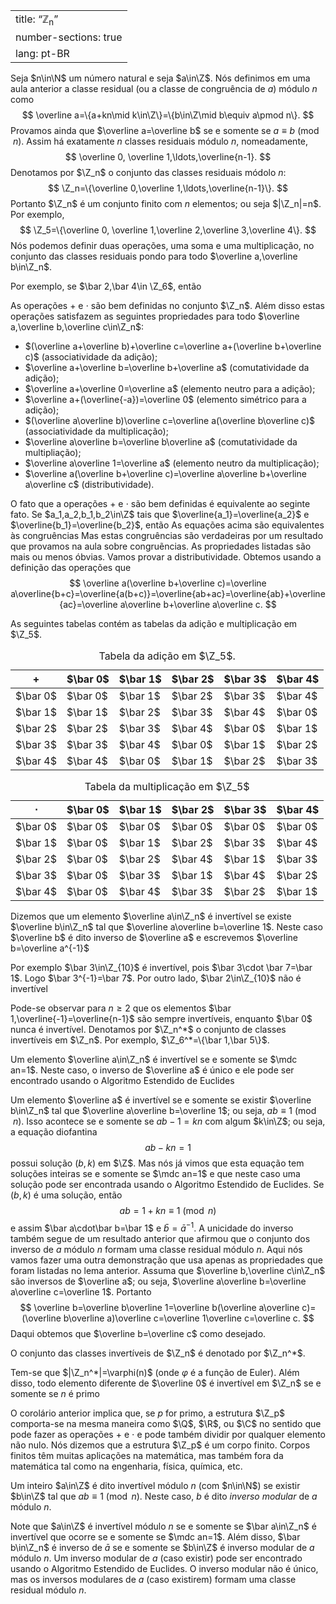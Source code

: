 
---
title: "ℤ<sub>n</sub>"
number-sections: true
lang: pt-BR
---

Seja $n\in\N$ um número natural e seja $a\in\Z$. Nós definimos em uma aula anterior a classe residual (ou a classe de congruência de $a$) módulo $n$ como
$$
\overline a=\{a+kn\mid k\in\Z\}=\{b\in\Z\mid b\equiv a\pmod n\}.
$$
Provamos ainda que $\overline a=\overline b$ se e somente se $a\equiv b\pmod n$. Assim há exatamente $n$ classes residuais módulo $n$, nomeadamente,
$$
\overline 0, \overline 1,\ldots,\overline{n-1}.
$$
Denotamos por $\Z_n$ o conjunto das classes residuais módolo $n$:
$$
\Z_n=\{\overline 0,\overline 1,\ldots,\overline{n-1}\}.
$$
Portanto $\Z_n$ é um conjunto finito com $n$ elementos; ou seja $|\Z_n|=n$. Por exemplo,
$$
\Z_5=\{\overline 0, \overline 1,\overline 2,\overline 3,\overline 4\}.
$$
Nós podemos definir duas operações, uma soma e uma multiplicação, no conjunto das classes residuais pondo
\begin{align*}
\overline a+\overline b&=\overline{a+b};\\
\overline a\cdot\overline b&=\overline{a\cdot b}
\end{align*}
para todo $\overline a,\overline b\in\Z_n$.

:::{#exm-}
Por exemplo, se $\bar 2,\bar 4\in \Z_6$, então\begin{align*}\bar 2+\bar 4&=\overline{2+4}=\bar 6=\bar 0;\\\bar 2\cdot \bar 4&=\overline{2\cdot 4}=\bar 8=\bar 2.\end{align*}
:::


:::{#lem-}
As operações $+$ e $\cdot$ são bem definidas no conjunto $\Z_n$. Além disso estas operações satisfazem as seguintes propriedades para todo $\overline a,\overline b,\overline c\in\Z_n$:


- $(\overline a+\overline b)+\overline c=\overline a+(\overline b+\overline c)$ (associatividade da adição);
- $\overline a+\overline b=\overline b+\overline a$ (comutatividade da adição);
- $\overline a+\overline 0=\overline a$ (elemento neutro para a adição);
- $\overline a+(\overline{-a})=\overline 0$ (elemento simétrico para a adição);
- $(\overline a\overline b)\overline c=\overline a(\overline b\overline c)$ (associatividade da multiplicação);
- $\overline a\overline b=\overline b\overline a$ (comutatividade da multipliação);
- $\overline a\overline 1=\overline a$ (elemento neutro da multiplicação);
- $\overline a(\overline b+\overline c)=\overline a\overline b+\overline a\overline c$ (distributividade).

:::


:::{.proof}
O fato que a operações $+$ e $\cdot$ são bem definidas é equivalente ao seginte fato. Se $a_1,a_2,b_1,b_2\in\Z$ tais que $\overline{a_1}=\overline{a_2}$ e
$\overline{b_1}=\overline{b_2}$, então
\begin{align*}
\overline{a_1}+\overline{b_1}&=\overline{a_2}+\overline{b_2}\\
\overline{a_1}\overline{b_1}&=\overline{a_2}\overline{b_2}\\
\end{align*}
As equações acima são equivalentes às congruências
\begin{align*}
a_1+b_1&\equiv a_2+b_2\pmod n\\
a_1b_1&=a_2b_2\pmod n\\
\end{align*}
Mas estas congruências são verdadeiras por um resultado que provamos na aula sobre congruẽncias.
As propriedades listadas são mais ou menos óbvias. Vamos provar a distributividade. Obtemos usando a definição das operações que
$$
\overline a(\overline b+\overline c)=\overline a\overline{b+c}=\overline{a(b+c)}=\overline{ab+ac}=\overline{ab}+\overline{ac}=\overline a\overline b+\overline a\overline c.
$$
:::

As seguintes tabelas contém as tabelas da adição e multiplicação em $\Z_5$.

:::{#tbl-}

| $+$      | $\bar 0$ | $\bar 1$ | $\bar 2$ | $\bar 3$ | $\bar 4$ |
|----------|----------|----------|----------|----------|----------|
| $\bar 0$ | $\bar 0$ | $\bar 1$ | $\bar 2$ | $\bar 3$ | $\bar 4$ |
| $\bar 1$ | $\bar 1$ | $\bar 2$ | $\bar 3$ | $\bar 4$ | $\bar 0$ |
| $\bar 2$ | $\bar 2$ | $\bar 3$ | $\bar 4$ | $\bar 0$ | $\bar 1$ |
| $\bar 3$ | $\bar 3$ | $\bar 4$ | $\bar 0$ | $\bar 1$ | $\bar 2$ |
| $\bar 4$ | $\bar 4$ | $\bar 0$ | $\bar 1$ | $\bar 2$ | $\bar 3$ |

: Tabela da adição em $\Z_5$.
:::

:::{#tbl-}

| $\cdot$  | $\bar 0$ | $\bar 1$ | $\bar 2$ | $\bar 3$ | $\bar 4$ | 
|----------|----------|----------|----------|----------|----------|
| $\bar 0$ | $\bar 0$ | $\bar 0$ | $\bar 0$ | $\bar 0$ | $\bar 0$ | 
| $\bar 1$ | $\bar 0$ | $\bar 1$ | $\bar 2$ | $\bar 3$ | $\bar 4$ | 
| $\bar 2$ | $\bar 0$ | $\bar 2$ | $\bar 4$ | $\bar 1$ | $\bar 3$ | 
| $\bar 3$ | $\bar 0$ | $\bar 3$ | $\bar 1$ | $\bar 4$ | $\bar 2$ | 
| $\bar 4$ | $\bar 0$ | $\bar 4$ | $\bar 3$ | $\bar 2$ | $\bar 1$ |

: Tabela da multiplicação em $\Z_5$
:::

:::{#def-}
Dizemos que um elemento $\overline a\in\Z_n$ é invertível se existe $\overline b\in\Z_n$ tal que $\overline a\overline b=\overline 1$. Neste caso $\overline b$ é dito inverso de $\overline a$ e escrevemos $\overline b=\overline a^{-1}$
:::


:::{#exm-}
Por exemplo $\bar 3\in\Z_{10}$ é invertível, pois $\bar 3\cdot \bar 7=\bar 1$. Logo $\bar 3^{-1}=\bar 7$. Por outro lado, $\bar 2\in\Z_{10}$ não é invertível
:::

Pode-se observar para $n\geq 2$ que os elementos $\bar 1,\overline{-1}=\overline{n-1}$ 
são sempre invertíveis, enquanto $\bar 0$ nunca é invertível. Denotamos por $\Z_n^*$ o conjunto de classes invertíveis em $\Z_n$. Por exemplo, $\Z_6^*=\{\bar 1,\bar 5\}$.

:::{#lem-unique-inverse-zn}
Um elemento $\overline a\in\Z_n$ é invertível se e somente se $\mdc an=1$. Neste caso, o inverso de $\overline a$ é único e ele pode ser encontrado usando o Algoritmo Estendido de Euclides
:::


:::{.proof}
Um elemento $\overline a$ é invertível se e somente se existir $\overline b\in\Z_n$ tal que $\overline a\overline b=\overline 1$; ou seja, $ab\equiv 1\pmod n$. Isso acontece se e somente se $ab-1=kn$ com algum $k\in\Z$; ou seja, a equação diofantina 
$$
ab-kn=1
$$
possui solução $(b,k)$ em $\Z$. Mas nós já vimos que esta equação tem soluções inteiras se e somente se $\mdc an=1$ e que neste caso uma solução pode ser encontrada usando o Algoritmo Estendido de Euclides. Se $(b,k)$ é uma solução, então 
$$
ab=1+kn\equiv 1\pmod n
$$
e assim $\bar a\cdot\bar b=\bar 1$ e $\bar b=\bar a^{-1}$.
A unicidade do inverso também segue de um resultado anterior que afirmou que o conjunto dos inverso de $a$ módulo $n$ formam uma classe residual módulo $n$. Aqui nós vamos fazer uma outra demonstração que usa apenas as propriedades que foram listadas no lema anterior. Assuma que $\overline b,\overline c\in\Z_n$ são inversos de $\overline a$; ou seja, $\overline a\overline b=\overline a\overline c=\overline 1$. Portanto
$$
\overline b=\overline b\overline 1=\overline b(\overline a\overline c)=(\overline b\overline a)\overline c=\overline 1\overline c=\overline c.
$$
Daqui obtemos que $\overline b=\overline c$ como desejado.
:::

O conjunto das classes invertíveis de $\Z_n$ é denotado por $\Z_n^*$. 

:::{#cor-}
Tem-se que $|\Z_n^*|=\varphi(n)$ (onde $\varphi$ é a função de Euler). Além disso, todo elemento diferente de $\overline 0$ é invertível em $\Z_n$ se e somente se $n$ é primo
:::

O corolário anterior implica que, se $p$ for primo, a estrutura $\Z_p$ comporta-se na mesma maneira como $\Q$, $\R$, ou $\C$ no sentido que pode fazer as operações $+$ e $\cdot$ e pode também dividir por qualquer elemento não nulo. Nós dizemos que a estrutura $\Z_p$ é um corpo finito. Corpos finitos têm muitas aplicações na matemática, mas também fora da matemática tal como na engenharia, física, química, etc.

:::{#def-}
Um inteiro $a\in\Z$ é dito invertível módulo $n$ (com $n\in\N$) se existir $b\in\Z$ tal que $ab\equiv 1\pmod n$. Neste caso, $b$ é dito *inverso modular* de $a$ módulo $n$. 
:::

Note que $a\in\Z$ é invertível módulo $n$ se e somente se $\bar a\in\Z_n$ é invertível que ocorre se e somente se $\mdc an=1$. Além disso, $\bar b\in\Z_n$ é inverso de $\bar a$ se e somente se $b\in\Z$ é inverso modular de $a$ módulo $n$. Um inverso modular de $a$ (caso existir) pode ser encontrado usando o Algoritmo Estendido de Euclides. O inverso modular não é único, mas os inversos modulares de $a$ (caso existirem) formam uma classe residual módulo $n$.
